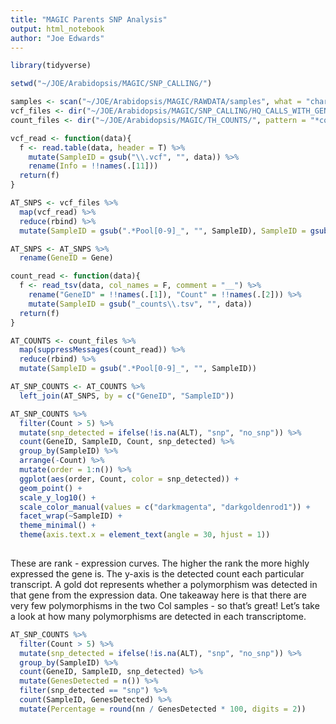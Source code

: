 ```yaml
---
title: "MAGIC Parents SNP Analysis"
output: html_notebook
author: "Joe Edwards"
---
```


```r
library(tidyverse)
```

```r
setwd("~/JOE/Arabidopsis/MAGIC/SNP_CALLING/")
```

```r
samples <- scan("~/JOE/Arabidopsis/MAGIC/RAWDATA/samples", what = "character")
vcf_files <- dir("~/JOE/Arabidopsis/MAGIC/SNP_CALLING/HQ_CALLS_WITH_GENEID/", pattern = '*.vcf', full.names = T)
count_files <- dir("~/JOE/Arabidopsis/MAGIC/TH_COUNTS/", pattern = "*counts.tsv", full.names = T)
```

```r
vcf_read <- function(data){
  f <- read.table(data, header = T) %>% 
    mutate(SampleID = gsub("\\.vcf", "", data)) %>%
    rename(Info = !!names(.[11])) 
  return(f)
}

AT_SNPS <- vcf_files %>% 
  map(vcf_read) %>% 
  reduce(rbind) %>% 
  mutate(SampleID = gsub(".*Pool[0-9]_", "", SampleID), SampleID = gsub("_calls_with_geneid", "", SampleID))

AT_SNPS <- AT_SNPS %>% 
  rename(GeneID = Gene)
```

```r
count_read <- function(data){ 
  f <- read_tsv(data, col_names = F, comment = "__") %>%
    rename("GeneID" = !!names(.[1]), "Count" = !!names(.[2])) %>% 
    mutate(SampleID = gsub("_counts\\.tsv", "", data))
  return(f)
}

AT_COUNTS <- count_files %>% 
  map(suppressMessages(count_read)) %>% 
  reduce(rbind) %>% 
  mutate(SampleID = gsub(".*Pool[0-9]_", "", SampleID))
```


```r
AT_SNP_COUNTS <- AT_COUNTS %>% 
  left_join(AT_SNPS, by = c("GeneID", "SampleID"))

AT_SNP_COUNTS %>% 
  filter(Count > 5) %>% 
  mutate(snp_detected = ifelse(!is.na(ALT), "snp", "no_snp")) %>% 
  count(GeneID, SampleID, Count, snp_detected) %>% 
  group_by(SampleID) %>% 
  arrange(-Count) %>% 
  mutate(order = 1:n()) %>% 
  ggplot(aes(order, Count, color = snp_detected)) +
  geom_point() +
  scale_y_log10() +
  scale_color_manual(values = c("darkmagenta", "darkgoldenrod1")) +
  facet_wrap(~SampleID) +
  theme_minimal() +
  theme(axis.text.x = element_text(angle = 30, hjust = 1))
  
```

These are rank - expression curves. The higher the rank the more highly expressed the gene is. The y-axis is the detected count each particular transcript. A gold dot represents whether a polymorphism was detected in that gene from the expression data. One takeaway here is that there are very few polymorphisms in the two Col samples - so that's great! Let's take a look at how many polymorphisms are detected in each transcriptome.

```r
AT_SNP_COUNTS %>% 
  filter(Count > 5) %>% 
  mutate(snp_detected = ifelse(!is.na(ALT), "snp", "no_snp")) %>% 
  group_by(SampleID) %>% 
  count(GeneID, SampleID, snp_detected) %>% 
  mutate(GenesDetected = n()) %>% 
  filter(snp_detected == "snp") %>% 
  count(SampleID, GenesDetected) %>%
  mutate(Percentage = round(nn / GenesDetected * 100, digits = 2))
```





